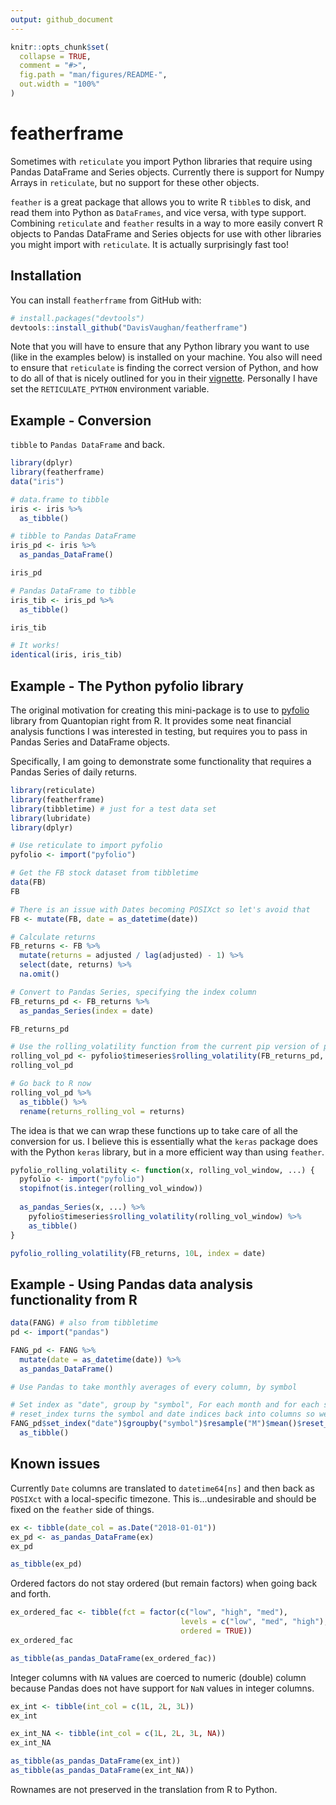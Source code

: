 ```yaml
---
output: github_document
---
```


<!-- README.md is generated from README.Rmd. Please edit that file -->

```r
knitr::opts_chunk$set(
  collapse = TRUE,
  comment = "#>",
  fig.path = "man/figures/README-",
  out.width = "100%"
)
```

# featherframe

Sometimes with `reticulate` you import Python libraries that require using 
Pandas DataFrame and Series objects. Currently there is support for Numpy 
Arrays in `reticulate`, but no support for these other objects. 

`feather` is a great package that allows you to write R `tibble`s to disk, and read them
into Python as `DataFrames`, and vice versa, with type support. Combining `reticulate` and `feather` results in a way to more easily convert R objects to Pandas DataFrame
and Series objects for use with other libraries you might import with `reticulate`.
It is actually surprisingly fast too!

## Installation

You can install `featherframe` from GitHub with:

```r
# install.packages("devtools")
devtools::install_github("DavisVaughan/featherframe")
```

Note that you will have to ensure that any Python library you want to use
(like in the examples below) is installed on your machine. You also will need
to ensure that `reticulate` is finding the correct version of Python, and how
to do all of that is nicely outlined for you in their [vignette](https://rstudio.github.io/reticulate/articles/versions.html). Personally
I have set the `RETICULATE_PYTHON` environment variable.

## Example - Conversion

`tibble` to `Pandas DataFrame` and back.

```r
library(dplyr)
library(featherframe)
data("iris")

# data.frame to tibble
iris <- iris %>%
  as_tibble()

# tibble to Pandas DataFrame
iris_pd <- iris %>%
  as_pandas_DataFrame()

iris_pd

# Pandas DataFrame to tibble
iris_tib <- iris_pd %>%
  as_tibble()

iris_tib

# It works!
identical(iris, iris_tib)
```

## Example - The Python pyfolio library

The original motivation for creating this mini-package is to use to [pyfolio](https://github.com/quantopian/pyfolio) library from Quantopian right from
R. It provides some neat financial analysis functions I was interested in testing,
but requires you to pass in Pandas Series and DataFrame objects.

Specifically, I am going to demonstrate some functionality that requires a Pandas Series
of daily returns.

```r
library(reticulate)
library(featherframe)
library(tibbletime) # just for a test data set
library(lubridate)
library(dplyr)

# Use reticulate to import pyfolio
pyfolio <- import("pyfolio")

# Get the FB stock dataset from tibbletime
data(FB)
FB

# There is an issue with Dates becoming POSIXct so let's avoid that
FB <- mutate(FB, date = as_datetime(date))

# Calculate returns
FB_returns <- FB %>%
  mutate(returns = adjusted / lag(adjusted) - 1) %>%
  select(date, returns) %>%
  na.omit()

# Convert to Pandas Series, specifying the index column
FB_returns_pd <- FB_returns %>%
  as_pandas_Series(index = date)

FB_returns_pd

# Use the rolling_volatility function from the current pip version of pyfolio
rolling_vol_pd <- pyfolio$timeseries$rolling_volatility(FB_returns_pd, rolling_vol_window = 10L)
rolling_vol_pd

# Go back to R now
rolling_vol_pd %>%
  as_tibble() %>%
  rename(returns_rolling_vol = returns)
```

The idea is that we can wrap these functions up to take care of all the conversion
for us. I believe this is essentially what the `keras` package does with the Python `keras`
library, but in a more efficient way than using `feather`.

```r
pyfolio_rolling_volatility <- function(x, rolling_vol_window, ...) {
  pyfolio <- import("pyfolio")
  stopifnot(is.integer(rolling_vol_window))
  
  as_pandas_Series(x, ...) %>%
    pyfolio$timeseries$rolling_volatility(rolling_vol_window) %>%
    as_tibble()
}

pyfolio_rolling_volatility(FB_returns, 10L, index = date)
```

## Example - Using Pandas data analysis functionality from R

```r
data(FANG) # also from tibbletime
pd <- import("pandas")

FANG_pd <- FANG %>%
  mutate(date = as_datetime(date)) %>%
  as_pandas_DataFrame()

# Use Pandas to take monthly averages of every column, by symbol

# Set index as "date", group by "symbol", For each month and for each symbol...take a mean of every column
# reset_index turns the symbol and date indices back into columns so we can then convert back to R
FANG_pd$set_index("date")$groupby("symbol")$resample("M")$mean()$reset_index() %>%
  as_tibble()
```


## Known issues

Currently `Date` columns are translated to `datetime64[ns]` and then back as
`POSIXct` with a local-specific timezone. This is...undesirable and should be
fixed on the `feather` side of things.

```r
ex <- tibble(date_col = as.Date("2018-01-01"))
ex_pd <- as_pandas_DataFrame(ex)
ex_pd

as_tibble(ex_pd)
```

Ordered factors do not stay ordered (but remain factors) when going back and forth.

```r
ex_ordered_fac <- tibble(fct = factor(c("low", "high", "med"), 
                                      levels = c("low", "med", "high"), 
                                      ordered = TRUE))
ex_ordered_fac

as_tibble(as_pandas_DataFrame(ex_ordered_fac))
```

Integer columns with `NA` values are coerced to numeric (double) column because
Pandas does not have support for `NaN` values in integer columns.

```r
ex_int <- tibble(int_col = c(1L, 2L, 3L))
ex_int

ex_int_NA <- tibble(int_col = c(1L, 2L, 3L, NA))
ex_int_NA

as_tibble(as_pandas_DataFrame(ex_int))
as_tibble(as_pandas_DataFrame(ex_int_NA))
```

Rownames are not preserved in the translation from R to Python.
